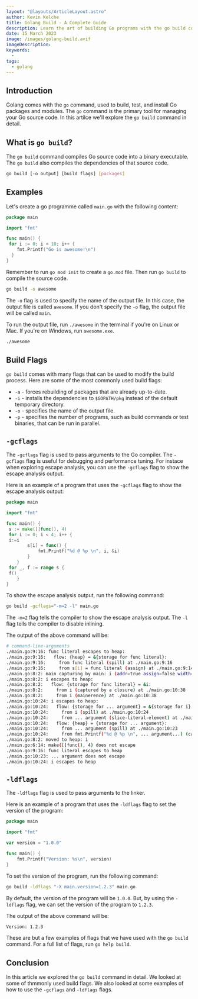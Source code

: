 ```yaml
---
layout: "@layouts/ArticleLayout.astro"
author: Kevin Kelche
title: Golang Build - A Complete Guide
description: Learn the art of building Go programs with the go build command. In this article, we explore the `go build` command in detail.
date: 15 March 2023
image: /images/golang-build.avif
imageDescription:
keywords:
  -
tags:
  - golang
---
```


## Introduction

Golang comes with the `go` command, used to build, test, and install Go packages and modules. The `go` command is the primary tool for managing your Go source code. In this artilce we'll explore the `go build` command in detail.

## What is `go build`?

The `go build` command compiles Go source code into a binary executable. The `go build` also compiles the dependencies of that source code.

```bash title="skeleton"
go build [-o output] [build flags] [packages]
```

## Examples

Let's create a go programme called `main.go` with the following content:

```go title="main.go"
package main

import "fmt"

func main() {
 for i := 0; i < 10; i++ {
    fmt.Printf("Go is awesome!\n")
  }
}
```

Remember to run `go mod init` to create a `go.mod` file. Then run `go build` to compile the source code.

```bash title="Terminal"
go build -o awesome
```

The `-o` flag is used to specify the name of the output file. In this case, the output file is called `awesome`. If you don't specify the `-o` flag, the output file will be called `main`.

To run the output file, run `./awesome` in the terminal if you're on Linux or Mac. If you're on Windows, run `awesome.exe`.

```bash title="Terminal"
./awesome
```

## Build Flags

`go build` comes with many flags that can be used to modify the build process. Here are some of the most commonly used build flags:

- `-a` - forces rebuilding of packages that are already up-to-date.
- `-i` - installs the dependencies to `$GOPATH/pkg` instead of the default temporary directory.
- `-o` - specifies the name of the output file.
- `-p` - specifies the number of programs, such as build commands or test binaries, that can be run in parallel.

## `-gcflags`

The `-gcflags` flag is used to pass arguments to the Go compiler. The `-gcflags` flag is useful for debugging and performance tuning. For instace when exploring escape analysis, you can use the `-gcflags` flag to show the escape analysis output.

Here is an example of a program that uses the `-gcflags` flag to show the escape analysis output:

```go title="main.go"
package main

import "fmt"

func main() {
 s := make([]func(), 4)
 for i := 0; i < 4; i++ {
 i:=i
        s[i] = func() {
            fmt.Printf("%d @ %p \n", i, &i)
        }
    }
 for _, f := range s {
 f()
    }
}
```

To show the escape analysis output, run the following command:

```bash title="Terminal"
go build -gcflags="-m=2 -l" main.go
```

The `-m=2` flag tells the compiler to show the escape analysis output. The `-l` flag tells the compiler to disable inlining.

The output of the above command will be:

```bash title="Terminal"
# command-line-arguments
./main.go:9:16: func literal escapes to heap:
./main.go:9:16:   flow: {heap} = &{storage for func literal}:
./main.go:9:16:     from func literal (spill) at ./main.go:9:16
./main.go:9:16:     from s[i] = func literal (assign) at ./main.go:9:14
./main.go:8:2: main capturing by main: i (addr=true assign=false width=8)
./main.go:8:2: i escapes to heap:
./main.go:8:2:   flow: {storage for func literal} = &i:
./main.go:8:2:     from i (captured by a closure) at ./main.go:10:38
./main.go:8:2:     from i (mainerence) at ./main.go:10:38
./main.go:10:24: i escapes to heap:
./main.go:10:24:   flow: {storage for ... argument} = &{storage for i}:
./main.go:10:24:     from i (spill) at ./main.go:10:24
./main.go:10:24:     from ... argument (slice-literal-element) at ./main.go:10:23
./main.go:10:24:   flow: {heap} = {storage for ... argument}:
./main.go:10:24:     from ... argument (spill) at ./main.go:10:23
./main.go:10:24:     from fmt.Printf("%d @ %p \n", ... argument...) (call parameter) at ./main.go:10:23
./main.go:8:2: moved to heap: i
./main.go:6:14: make([]func(), 4) does not escape
./main.go:9:16: func literal escapes to heap
./main.go:10:23: ... argument does not escape
./main.go:10:24: i escapes to heap
```

## `-ldflags`

The `-ldflags` flag is used to pass arguments to the linker.

Here is an example of a program that uses the `-ldflags` flag to set the version of the program:

```go title="main.go"
package main

import "fmt"

var version = "1.0.0"

func main() {
    fmt.Printf("Version: %s\n", version)
}
```

To set the version of the program, run the following command:

```bash title="Terminal"
go build -ldflags "-X main.version=1.2.3" main.go
```

By default, the version of the program will be `1.0.0`. But, by using the `-ldflags` flag, we can set the version of the program to `1.2.3`.

The output of the above command will be:

```bash title="Terminal"
Version: 1.2.3
```

These are but a few examples of flags that we have used with the `go build` command. For a full list of flags, run `go help build`.

## Conclusion

In this article we explored the `go build` command in detail. We looked at some of thmmonly used build flags. We also looked at some examples of how to use the `-gcflags` and `-ldflags` flags.
